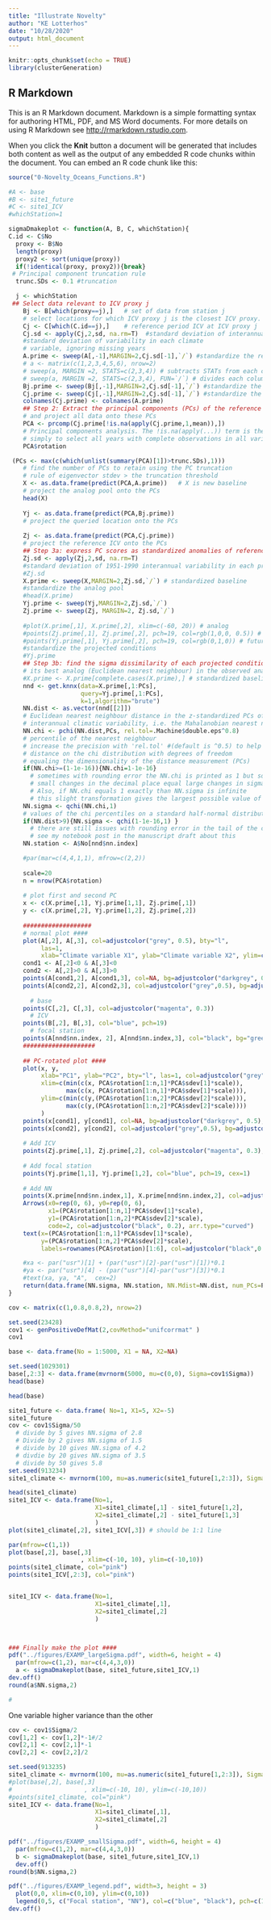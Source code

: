 ```yaml
---
title: "Illustrate Novelty"
author: "KE Lotterhos"
date: "10/28/2020"
output: html_document
---
```


```r
knitr::opts_chunk$set(echo = TRUE)
library(clusterGeneration)
```

## R Markdown

This is an R Markdown document. Markdown is a simple formatting syntax for authoring HTML, PDF, and MS Word documents. For more details on using R Markdown see <http://rmarkdown.rstudio.com>.

When you click the **Knit** button a document will be generated that includes both content as well as the output of any embedded R code chunks within the document. You can embed an R code chunk like this:

```r
source("0-Novelty_Oceans_Functions.R")
```


```r
#A <- base
#B <- site1_future
#C <- site1_ICV
#whichStation=1

sigmaDmakeplot <- function(A, B, C, whichStation){
C.id <- C$No
  proxy <- B$No
  length(proxy)
  proxy2 <- sort(unique(proxy))
  if(!identical(proxy, proxy2)){break}
 # Principal component truncation rule
  trunc.SDs <- 0.1 #truncation 

  j <- whichStation
 ## Select data relevant to ICV proxy j
    Bj <- B[which(proxy==j),]   # set of data from station j
    # select locations for which ICV proxy j is the closest ICV proxy. 
    Cj <- C[which(C.id==j),]    # reference period ICV at ICV proxy j
    Cj.sd <- apply(Cj,2,sd, na.rm=T)  #standard deviation of interannual variability in each climate variable, ignoring missing years
    #standard deviation of variability in each climate 
    # variable, ignoring missing years
    A.prime <- sweep(A[,-1],MARGIN=2,Cj.sd[-1],`/`) #standardize the reference ICV
    # a <- matrix(c(1,2,3,4,5,6), nrow=2)
    # sweep(a, MARGIN =2, STATS=c(2,3,4)) # subtracts STATs from each column
    # sweep(a, MARGIN =2, STATS=c(2,3,4), FUN=`/`) # divides each column by STATS
    Bj.prime <- sweep(Bj[,-1],MARGIN=2,Cj.sd[-1],`/`) #standardize the analog pool    
    Cj.prime <- sweep(Cj[,-1],MARGIN=2,Cj.sd[-1],`/`) #standardize the projected future conditions of grid cells represented by ICV proxy j
    colnames(Cj.prime) <- colnames(A.prime)
    ## Step 2: Extract the principal components (PCs) of the reference period ICV 
    # and project all data onto these PCs
    PCA <- prcomp(Cj.prime[!is.na(apply(Cj.prime,1,mean)),])   
    # Principal components analysis. The !is.na(apply(...)) term is there 
    # simply to select all years with complete observations in all variables. 
    PCA$rotation

 (PCs <- max(c(which(unlist(summary(PCA)[1])>trunc.SDs),1)))
    # find the number of PCs to retain using the PC truncation 
    # rule of eigenvector stdev > the truncation threshold
    X <- as.data.frame(predict(PCA,A.prime))   # X is new baseline
    # project the analog pool onto the PCs
    head(X)
    
    Yj <- as.data.frame(predict(PCA,Bj.prime)) 
    # project the queried location onto the PCs
    
    Zj <- as.data.frame(predict(PCA,Cj.prime)) 
    # project the reference ICV onto the PCs
    ## Step 3a: express PC scores as standardized anomalies of reference interannual variability 
    Zj.sd <- apply(Zj,2,sd, na.rm=T)     
    #standard deviation of 1951-1990 interannual variability in each principal component, ignoring missing years
    #Zj.sd
    X.prime <- sweep(X,MARGIN=2,Zj.sd,`/`) # standardized baseline
    #standardize the analog pool  
    #head(X.prime)
    Yj.prime <- sweep(Yj,MARGIN=2,Zj.sd,`/`) 
    Zj.prime <- sweep(Zj, MARGIN=2, Zj.sd,`/`)
    
    #plot(X.prime[,1], X.prime[,2], xlim=c(-60, 20)) # analog
    #points(Zj.prime[,1], Zj.prime[,2], pch=19, col=rgb(1,0,0, 0.5)) # reference ICV
    #points(Yj.prime[,1], Yj.prime[,2], pch=19, col=rgb(0,1,0)) # future conditions
    #standardize the projected conditions   
    #Yj.prime
    ## Step 3b: find the sigma dissimilarity of each projected condition with 
    # its best analog (Euclidean nearest neighbour) in the observed analog pool.
    #X.prime <- X.prime[complete.cases(X.prime),] # standardized baseline
    nnd <- get.knnx(data=X.prime[,1:PCs],
                    query=Yj.prime[,1:PCs],
                    k=1,algorithm="brute")
    NN.dist <- as.vector(nnd[[2]]) 
    # Euclidean nearest neighbour distance in the z-standardized PCs of 
    # interannual climatic variability, i.e. the Mahalanobian nearest neighbour. 
    NN.chi <- pchi(NN.dist,PCs, rel.tol=.Machine$double.eps^0.8) 
    # percentile of the nearest neighbour 
    # increase the precision with 'rel.tol' #(default is ^0.5) to help with rounding error issues
    # distance on the chi distribution with degrees of freedom 
    # equaling the dimensionality of the distance measurement (PCs)
    if(NN.chi>=(1-1e-16)){NN.chi=1-1e-16}
      # sometimes with rounding error the NN.chi is printed as 1 but so close to 1 that
      # small changes in the decimal place equal large changes in sigma.
      # Also, if NN.chi equals 1 exactly than NN.sigma is infinite
      # this slight transformation gives the largest possible value of NN.sigma
    NN.sigma <- qchi(NN.chi,1) 
    # values of the chi percentiles on a standard half-normal distribution (chi distribution with one degree of freedom)
    if(NN.dist>9){NN.sigma <- qchi(1-1e-16,1) }
      # there are still issues with rounding error in the tail of the chi squared distribution
      # see my notebook post in the manuscript draft about this
    NN.station <- A$No[nnd$nn.index]

    #par(mar=c(4,4,1,1), mfrow=c(2,2))
    
    scale=20
    n = nrow(PCA$rotation)
    
    # plot first and second PC
    x <- c(X.prime[,1], Yj.prime[1,1], Zj.prime[,1])
    y <- c(X.prime[,2], Yj.prime[1,2], Zj.prime[,2])
  
    ###################
    # normal plot ####
    plot(A[,2], A[,3], col=adjustcolor("grey", 0.5), bty="l",
         las=1,
         xlab="Climate variable X1", ylab="Climate variable X2", ylim=c(-8, 8))
    cond1 <- A[,2]<0 & A[,3]<0
    cond2 <- A[,2]>0 & A[,3]>0
    points(A[cond1,2], A[cond1,3], col=NA, bg=adjustcolor("darkgrey", 0.5), pch=21)
    points(A[cond2,2], A[cond2,3], col=adjustcolor("grey",0.5), bg=adjustcolor("lightgrey", 0.5), pch=21)
    
      # base
    points(C[,2], C[,3], col=adjustcolor("magenta", 0.3))
      # ICV
    points(B[,2], B[,3], col="blue", pch=19)
      # focal station
    points(A[nnd$nn.index, 2], A[nnd$nn.index,3], col="black", bg="green", pch=23)
    #################### 
  
    ## PC-rotated plot ####
    plot(x, y,
         xlab="PC1", ylab="PC2", bty="l", las=1, col=adjustcolor("grey", 0.5),
         xlim=c(min(c(x, PCA$rotation[1:n,1]*PCA$sdev[1]*scale)), 
                max(c(x, PCA$rotation[1:n,1]*PCA$sdev[1]*scale))),
         ylim=c(min(c(y,(PCA$rotation[1:n,2]*PCA$sdev[2]*scale))),
                max(c(y,(PCA$rotation[1:n,2]*PCA$sdev[2]*scale))))
         )
    points(x[cond1], y[cond1], col=NA, bg=adjustcolor("darkgrey", 0.5), pch=21)
    points(x[cond2], y[cond2], col=adjustcolor("grey",0.5), bg=adjustcolor("lightgrey", 0.5), pch=21)
    
    # Add ICV
    points(Zj.prime[,1], Zj.prime[,2], col=adjustcolor("magenta", 0.3), cex=1)
    
    # Add focal station
    points(Yj.prime[1,1], Yj.prime[1,2], col="blue", pch=19, cex=1)
    
    # Add NN
    points(X.prime[nnd$nn.index,1], X.prime[nnd$nn.index,2], col=adjustcolor("black",0.8), bg=adjustcolor("green",0.7), pch=23, cex=1)
    Arrows(x0=rep(0, 6), y0=rep(0, 6), 
           x1=(PCA$rotation[1:n,1]*PCA$sdev[1]*scale), 
           y1=(PCA$rotation[1:n,2]*PCA$sdev[2]*scale),
           code=2, col=adjustcolor("black", 0.2), arr.type="curved")
    text(x=(PCA$rotation[1:n,1]*PCA$sdev[1]*scale), 
         y=(PCA$rotation[1:n,2]*PCA$sdev[2]*scale), 
         labels=rownames(PCA$rotation)[1:6], col=adjustcolor("black",0.8), adj=0.5)

    #xa <- par("usr")[1] + (par("usr")[2]-par("usr")[1])*0.1
    #ya <- par("usr")[4] - (par("usr")[4]-par("usr")[3])*0.1
    #text(xa, ya, "A",  cex=2) 
    return(data.frame(NN.sigma, NN.station, NN.Mdist=NN.dist, num_PCs=PCs))
}
```


```r

cov <- matrix(c(1,0.8,0.8,2), nrow=2)

set.seed(23428)
cov1 <- genPositiveDefMat(2,covMethod="unifcorrmat" )
cov1

base <- data.frame(No = 1:5000, X1 = NA, X2=NA)

set.seed(1029301)
base[,2:3] <- data.frame(mvrnorm(5000, mu=c(0,0), Sigma=cov1$Sigma))
head(base)

head(base)
```

```r

site1_future <- data.frame( No=1, X1=5, X2=-5)
site1_future
cov <- cov1$Sigma/50
  # divide by 5 gives NN.sigma of 2.8
  # Divide by 2 gives NN.sigma of 1.5
  # divide by 10 gives NN.sigma of 4.2
  # divdie by 20 gives NN.sigma of 3.5
  # divide by 50 gives 5.8
set.seed(913234)
site1_climate <- mvrnorm(100, mu=as.numeric(site1_future[1,2:3]), Sigma=cov)

head(site1_climate)
site1_ICV <- data.frame(No=1,
                        X1=site1_climate[,1] - site1_future[1,2], 
                        X2=site1_climate[,2] - site1_future[1,3]
                        )
plot(site1_climate[,2], site1_ICV[,3]) # should be 1:1 line

par(mfrow=c(1,1))
plot(base[,2], base[,3]
                    , xlim=c(-10, 10), ylim=c(-10,10))
points(site1_climate, col="pink")
points(site1_ICV[,2:3], col="pink")


site1_ICV <- data.frame(No=1,
                        X1=site1_climate[,1],
                        X2=site1_climate[,2] 
                        )



### Finally make the plot ####
pdf("../figures/EXAMP_largeSigma.pdf", width=6, height = 4)
  par(mfrow=c(1,2), mar=c(4,4,3,0))
  a <- sigmaDmakeplot(base, site1_future,site1_ICV,1)
dev.off()
round(a$NN.sigma,2)

# 
```


One variable higher variance than the other
```r
cov <- cov1$Sigma/2
cov[1,2] <- cov[1,2]*-1#/2
cov[2,1] <- cov[2,1]*-1
cov[2,2] <- cov[2,2]/2

set.seed(913235)
site1_climate <- mvrnorm(100, mu=as.numeric(site1_future[1,2:3]), Sigma=cov)
#plot(base[,2], base[,3]
#                    , xlim=c(-10, 10), ylim=c(-10,10))
#points(site1_climate, col="pink")
site1_ICV <- data.frame(No=1,
                        X1=site1_climate[,1],
                        X2=site1_climate[,2]
                        )

pdf("../figures/EXAMP_smallSigma.pdf", width=6, height = 4)
  par(mfrow=c(1,2), mar=c(4,4,3,0))
  b <- sigmaDmakeplot(base, site1_future,site1_ICV,1)
  dev.off()
round(b$NN.sigma,2)

pdf("../figures/EXAMP_legend.pdf", width=3, height = 3)
  plot(0,0, xlim=c(0,10), ylim=c(0,10))
  legend(0,5, c("Focal station", "NN"), col=c("blue", "black"), pch=c(19,23), pt.bg=c("black", "green"), bty="n")
dev.off()
    

```
